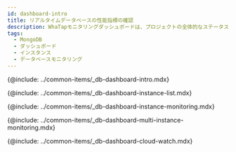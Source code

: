 ```yaml
---
id: dashboard-intro
title: リアルタイムデータベースの性能指標の確認
description: WhaTapモニタリングダッシュボードは、プロジェクトの全体的なステータスを一目で確認する機能を提供します。
tags:
  - MongoDB
  - ダッシュボード
  - インスタンス
  - データベースモニタリング
---
```


{@include: ../common-items/_db-dashboard-intro.mdx} 

{@include: ../common-items/_db-dashboard-instance-list.mdx}

{@include: ../common-items/_db-dashboard-instance-monitoring.mdx}  

{@include: ../common-items/_db-dashboard-multi-instance-monitoring.mdx}

{@include: ../common-items/_db-dashboard-cloud-watch.mdx}  
